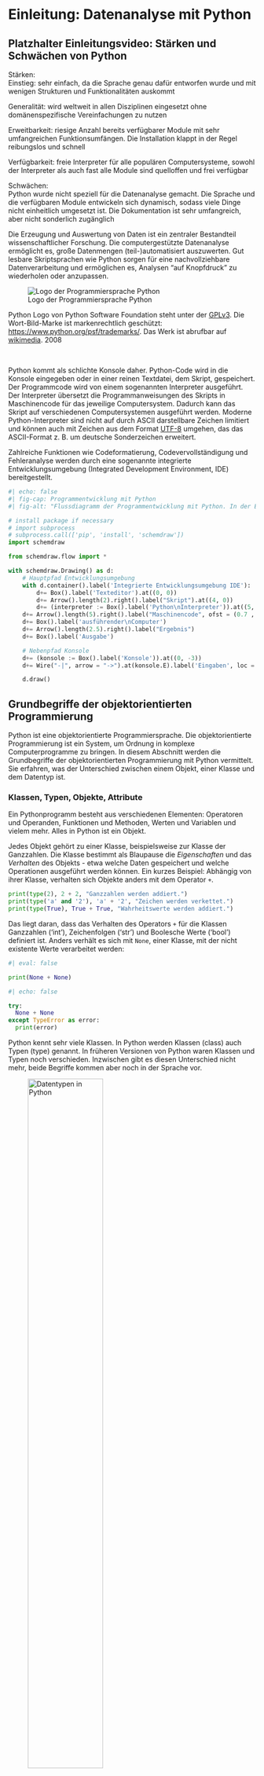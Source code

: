 # Einleitung: Datenanalyse mit Python

::: {.callout-note collapse="true"}
## Platzhalter Einleitungsvideo: Stärken und Schwächen von Python

Stärken:  
Einstieg: sehr einfach, da die Sprache genau dafür entworfen wurde und mit wenigen Strukturen und Funktionalitäten auskommt

Generalität: wird weltweit in allen Disziplinen eingesetzt ohne domänenspezifische Vereinfachungen zu nutzen

Erweitbarkeit: riesige Anzahl bereits verfügbarer Module mit sehr umfangreichen Funktionsumfängen. Die Installation klappt in der Regel reibungslos und schnell

Verfügbarkeit: freie Interpreter für alle populären Computersysteme, sowohl der Interpreter als auch fast alle Module sind quelloffen und frei verfügbar

Schwächen:  
Python wurde nicht speziell für die Datenanalyse gemacht. Die Sprache und die verfügbaren Module entwickeln sich dynamisch, sodass viele Dinge nicht einheitlich umgesetzt ist. Die Dokumentation ist sehr umfangreich, aber nicht sonderlich zugänglich
:::

Die Erzeugung und Auswertung von Daten ist ein zentraler Bestandteil wissenschaftlicher Forschung. Die computergestützte Datenanalyse ermöglicht es, große Datenmengen (teil-)automatisiert auszuwerten. Gut lesbare Skriptsprachen wie Python sorgen für eine nachvollziehbare Datenverarbeitung und ermöglichen es, Analysen "auf Knopfdruck" zu wiederholen oder anzupassen.

::: {.border}
![Logo der Programmiersprache Python](skript/00-bilder/python-logo-and-wordmark-cc0-tm.png)

Python Logo von Python Software Foundation steht unter der [GPLv3](https://www.gnu.org/licenses/gpl-3.0.html). Die Wort-Bild-Marke ist markenrechtlich geschützt: <https://www.python.org/psf/trademarks/>. Das Werk ist abrufbar auf [wikimedia](https://de.m.wikipedia.org/wiki/Datei:Python_logo_and_wordmark.svg). 2008

::: 

&nbsp;

Python kommt als schlichte Konsole daher. Python-Code wird in die Konsole eingegeben oder in einer reinen Textdatei, dem Skript, gespeichert. Der Programmcode wird von einem sogenannten Interpreter ausgeführt. Der Interpreter übersetzt die Programmanweisungen des Skripts in Maschinencode für das jeweilige Computersystem. Dadurch kann das Skript auf verschiedenen Computersystemen ausgeführt werden. Moderne Python-Interpreter sind nicht auf durch ASCII darstellbare Zeichen limitiert und können auch mit Zeichen aus dem Format [UTF-8](https://de.wikipedia.org/wiki/UTF-8) umgehen, das das ASCII-Format z. B. um deutsche Sonderzeichen erweitert.

Zahlreiche Funktionen wie Codeformatierung, Codevervollständigung und Fehleranalyse werden durch eine sogenannte integrierte Entwicklungsumgebung (Integrated Development Environment, IDE) bereitgestellt.

``` python
#| echo: false
#| fig-cap: Programmentwicklung mit Python
#| fig-alt: "Flussdiagramm der Programmentwicklung mit Python. In der Entwicklungsumgebung wird ein Skript geschrieben, in der Konsole können Eingaben getätigt werden. Der Python Interpreter verarbeitet diese in Maschinencode, den der ausführende Computer in ein Ergebnis verarbeitet und Ausgibt."

# install package if necessary
# import subprocess
# subprocess.call(['pip', 'install', 'schemdraw'])
import schemdraw

from schemdraw.flow import *

with schemdraw.Drawing() as d:
    # Hauptpfad Entwicklungsumgebung
    with d.container().label('Integrierte Entwicklungsumgebung IDE'):
        d+= Box().label('Texteditor').at((0, 0))
        d+= Arrow().length(2).right().label("Skript").at((4, 0))
        d+= (interpreter := Box().label('Python\nInterpreter')).at((5, 0))
    d+= Arrow().length(5).right().label("Maschinencode", ofst = (0.7 , 0))
    d+= Box().label('ausführender\nComputer')
    d+= Arrow().length(2.5).right().label("Ergebnis")
    d+= Box().label('Ausgabe')

    # Nebenpfad Konsole
    d+= (konsole := Box().label('Konsole')).at((0, -3))
    d+= Wire("-|", arrow = "->").at(konsole.E).label('Eingaben', loc = "bottom").to(interpreter.S) # .S + .E (oder andere Richtungsangaben) müssen gesetzt werden, -| definiert eine zunächst horizontale, rechtwinkelige Kante

    d.draw()
```

## Grundbegriffe der objektorientierten Programmierung
Python ist eine objektorientierte Programmiersprache. Die objektorientierte Programmierung ist ein System, um Ordnung in komplexe Computerprogramme zu bringen. In diesem Abschnitt werden die Grundbegriffe der objektorientierten Programmierung mit Python vermittelt. Sie erfahren, was der Unterschied zwischen einem Objekt, einer Klasse und dem Datentyp ist.

### Klassen, Typen, Objekte, Attribute
Ein Pythonprogramm besteht aus verschiedenen Elementen: Operatoren und Operanden, Funktionen und Methoden, Werten und Variablen und vielem mehr. Alles in Python ist ein Objekt.

Jedes Objekt gehört zu einer Klasse, beispielsweise zur Klasse der Ganzzahlen. Die Klasse bestimmt als Blaupause die *Eigenschaften* und das *Verhalten* des Objekts - etwa welche Daten gespeichert und welche Operationen ausgeführt werden können. Ein kurzes Beispiel: Abhängig von ihrer Klasse, verhalten sich Objekte anders mit dem Operator `+`.

```python
print(type(2), 2 + 2, "Ganzzahlen werden addiert.")
print(type('a' and '2'), 'a' + '2', "Zeichen werden verkettet.")
print(type(True), True + True, "Wahrheitswerte werden addiert.")
```

Das liegt daran, dass das Verhalten des Operators `+` für die Klassen Ganzzahlen ('int'), Zeichenfolgen ('str') und Boolesche Werte ('bool') definiert ist. 
Anders verhält es sich mit `None`, einer Klasse, mit der nicht existente Werte verarbeitet werden:

```python
#| eval: false

print(None + None)
```

```python
#| echo: false

try:
  None + None
except TypeError as error:
  print(error)
```

Python kennt sehr viele Klassen. In Python werden Klassen (class) auch Typen (type) genannt. In früheren Versionen von Python waren Klassen und Typen noch verschieden. Inzwischen gibt es diesen Unterschied nicht mehr, beide Begriffe kommen aber noch in der Sprache vor.

::: {.border}
![Datentypen in Python](skript/00-bilder/python3-standard-type-hierarchy.png){width="60%" fig-alt="Dargestellt ist eine Kategorisierung der Standardtypen in Python. Die Kategorisierung ist nicht vollständig deckungsgleich zu den in der Dokumentation genannten Kategorien von Datentypen. Der Typ None für Nullwerte hat keine weitere Unterteilung. Die Kategorie Numbers unterteilt sich in Zahlenwerte (Ganzzahlen, boolsche Wahrheitswerte), reele Zahlen (floats) und komplexe Zahlen. Die Kategorie Sequences unterteilt sich in Unveränderliche (Strings, Tuple, Bytes) und Veränderliche (Listen, Byte Arrays). Die Kategorie Set Types unterteilt sich in Sets (Mengen) und Frozen Sets. Die Kategorie Mappings enthält Dictionaries (Wörterbücher). Die Kategorie Callable umfasst Funktionen, Methoden und Klassen. Außerdem gibt es die Kategorie Module."}

Python 3. The standard type hierarchy. von Максим Пе ist lizensiert unter [CC BY SA 4.0](https://creativecommons.org/licenses/by-sa/4.0/deed.de) und abrufbar auf [wikimedia](https://commons.wikimedia.org/wiki/File:Python_3._The_standard_type_hierarchy.png). 2018
:::

&nbsp;

Zu welcher Klasse bzw. zu welchem Typ ein Objekt gehört, kann mit der Funktion `type()` ermittelt werden.

```python
print(type(print))
```

Attribute speichern Eigenschaften eines Objekts. Sie treten in der Form `objekt.attribut` auf und werden ohne nachfolgende Klammern aufgerufen. Attribute haben an dieser Stelle der Einführung keine praktische Bedeutung, werden uns aber später wieder begegnen. Eine zweite Form der Attribute ist die Methode. Methoden sind Funktionen, die zu einer bestimmten Klasse gehören. Methoden haben die Form `objekt.methode()`, werden also mit nachfolgenden Klammern aufgerufen. Die Benutzung von Funktionen und Methoden lernen wir in den kommenden Kapiteln kennen. Wie Sie die verfügbaren Attribute und Methoden eines Objekts bestimmen, erfahren Sie in @nte-attribute und @nte-methods.

## Programmcode formatieren
Bei der Formatierung von Python-Code müssen nur wenige Punkte beachtet werden. Um mit Python eine Ausgabe zu erzeugen, wird die Funktion `print(eingabe)` verwendet.  Diese Funktion gibt das Argument eingabe aus.

1. Zahlen und Operatoren können direkt eingegeben werden. Text, genauer eine Zeichenfolge, muss in einfache oder doppelte Anführungszeichen gesetzt werden, andernfalls interpretiert Python diesen als Namen eines Objekts. Zeichenfolgen können neben Buchstaben, Sonderzeichen und Zahlen enthalten.

```python
print(1 + 2)
print('123: Hallo Welt!')
text_variable = 'Hallo Python!'
print(text_variable)
```

2. Kommentare werden mit einer vorangestellten Raute `#` gekennzeichnet. Kommentare markieren Code, der nicht ausgeführt werden soll, oder Erläuterungen.

```python
# Ein reiner Kommentar
# print("Python ist großartig!") # auskommentierter Code, gefolgt von einem Kommentar
print("Python ist ziemlich gut.") # auszuführender Code, gefolgt von einem Kommentar
```

3. Ausdrücke müssen in einer Zeile stehen. Längere Ausdrücke können mit dem Backslash `\` über mehrere Zeilen fortgesetzt werden (hinter `\` darf keine `#` stehen). Innerhalb von Funktionen wie zum Beispiel `print()` können Zeilen nach jedem Komma fortgesetzt werden.

``` python
variable1 = 15
variable2 = 25

# Zeilenfortsetzung mit \
summe = variable1 + \
    variable2

# Zeilenfortsetzung innerhalb einer Funktion
print(variable1,
 variable2,
  summe)
```

*In dem obenstehenden Beispiel werden Variablen angelegt. Mit Variablen beschäftigten wir uns im nächsten Kapitel. Trotzdem möchte ich Sie bitten, sich variable1 und variable2 nocheinmal kurz anzusehen. Wir kommen später darauf zurück.*

4. Die Anzahl der Leerzeichen zwischen Operanden und Operatoren kann beliebig sein.

``` python
print(1+0, 1 + 1, 1 +                  2)
```

5. Die Einrückung mit Leerzeichen kennzeichnet einen zusammengehörigen Code-Block. Innerhalb eines Code-Blocks muss immer die gleiche Anzahl Leerzeichen verwendet werden. Es muss mindestens ein Leerzeichen gesetzt werden, ansonsten ist die Anzahl der Leerzeichen beliebig. Üblich sind 2 oder 4 Leerzeichen.  
Die folgende for-Schleife führt alle Anweisungen im eingerückten Ausführungsblock aus. Die anschließende, nicht eingerückte Zeile markiert den Beginn einer neuen, nicht zur Schleife gehörigen Anweisung.

```python
for i in range(2):
    print(variable1)
    print(variable2)
print(summe)
```

## Ausgabe formatieren
Mit sogenannten `f-Strings` können formatierte Zeichenfolgen erstellt werden. Formatierte Zeichenfolgen werden mit einem den Anführungsstrichen vorangestellten `f` erstellt. Werte und Variablen können durch Platzhalter eingesetzt werden, die mit geschweiften Klammern `{}` angegeben und mit Formattierungsinformationen versehen werden. Das Formatierungsformat innerhalb der geschweiften Klammer ist vereinfacht dargestellt:

```
{Variablenname:PlatzbedarfAusgabetyp}
```

Ein f-String mit Platzhaltern ohne Formatierungsinformationen:
```python
zahl1 = 5
zahl2 = 7
verhältnis = zahl1 / zahl2
print(f"Das Verhältnis von {zahl1} zu {zahl2} ist {verhältnis}.")
```

Die Anzahl der darzustellenden Nachkommastellen kann wie folgt festgelegt werden: `{verhältnis:.2f}`.

  - `:` leitet die Formatierungsbefehle ein.

  - `.` gibt an, dass Formatierungsinformationen für die Darstellung hinter dem Dezimaltrennzeichen folgen.

  - `2` ist der Wert für die darzustellenden Nachkommastellen.

  - `f` spezifiziert die Darstellung einer Gleitkommazahl 'float'.

```python
print(f"Das Verhältnis von {zahl1} zu {zahl2} ist {verhältnis:.2f}.")
```

Das gleiche ist mit einem Wert möglich:
```python
print(f"Das Verhältnis ist genauer {0.7142857142857143:.3f}.")
```

Ein Wert für die insgesamt darzustellenden Stellen wird vor dem Dezimaltrennzeichen übergeben `{verhältnis:7.2f}` bzw. inklusive führender Nullen `{verhältnis:07.2f}`: 
```python
print(f"Das Verhältnis von {zahl1} zu {zahl2} ist {verhältnis:7.2f}.")
print(f"Das Verhältnis ist genauer {0.7142857142857143:07.3f}.")
```

Das Dezimaltrennzeichen zählt als eine Stelle.

Häufig verwendete Formatierung sind:

::: {.panel-tabset}
## ganze Zahlen
Ganze Zahlen haben den Ausgabetyp `d`.

| Formatierung | Ausgabe |
|---|--------|
| `nd` | n-Stellen werden für die Ausgabe verwendet |
| `0nd` | Ausgabe von n-Stellen, wobei die Leerstellen mit Nullen aufgefüllt werden. |
| `+d` | Ausgabe des Vorzeichens auch bei positiven Zahlen |

## Gleitkommazahlen
Gleitkommazahlen haben die Ausgabetypen `f` und `e`.

| Formatierung | Ausgabe |
|---|--------|
| `.mf` | m-Stellen werden für die Nachkommastellen genutzt. |
| `n.mf` | Insgesamt werden n-Stellen verwendet, wobei m-Stellen für die Nachkommastellen genutzt werden. |
| `n.me` | Genauso, aber die Ausgabe erfolgt in exponentieller Schreibweise. |

## Zeichenfolgen
Zeichenfolgen haben den Ausgabetyp `s`.

| Formatierung | Ausgabe |
|---|--------|
| `ns` | Insgesamt werden n-Stellen verwendet. |
| `<ns`, `>ns`, `^ns` | Genauso, jedoch wird die Zeichenfolge linksbündig, rechtsbündig bzw. zentriert platziert. |

:::

Eine Auflistung aller verfügbaren Ausgabetypen findet sich in der [Python Dokumentation](https://docs.python.org/3/library/stdtypes.html#printf-style-string-formatting).

## Aufgaben
1. Gleitkommazahlen können natürlich, z. B. {1015.39:12.4f}, oder wissenschaftlich, {1015.39:e}, dargestellt werden.
 
   - Verändern Sie die natürliche Schreibweise so, dass nur noch eine Stelle nach dem Komma angezeigt wird. Was fällt auf?
 
   - Verändern Sie die wissenschaftliche Schreibweise so, dass anstelle von `e` die Zehnerbasis als `E` geschrieben wird.

2. Wandeln Sie die Zahl 1015.39 in eine Zeichenfolge um und stellen Sie diese mit 12 Stellen rechtsbündig dar.

3. Geben Sie mit Hilfe der formatierten Zeichenfolge eine Tabelle aus, welche die Spalten $x$, $x^2$ und $x^3$ für ganze Zahlen zwischen -2 und 2 auflistet.


**Die Musterlösung kann Marc machen.**

::: {#tip-lösungausgabe .callout-tip collapse="true"}
## Musterlösung Ausgabe
:::

&nbsp;  

[@Arnold-2023-datentypen-und-grundlagen]

[@Arnold-2023-funktionen-module-dateien]

[@Arnold-2023-datenanalyse-python]
